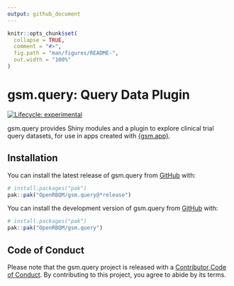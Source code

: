 ```yaml
---
output: github_document
---
```


<!-- README.md is generated from README.Rmd. Please edit that file -->

```r
knitr::opts_chunk$set(
  collapse = TRUE,
  comment = "#>",
  fig.path = "man/figures/README-",
  out.width = "100%"
)
```

# gsm.query: Query Data Plugin

<!-- badges: start -->
[![Lifecycle: experimental](https://img.shields.io/badge/lifecycle-experimental-orange.svg)](https://lifecycle.r-lib.org/articles/stages.html#experimental)
<!-- badges: end -->

gsm.query provides Shiny modules and a plugin to explore clinical trial query datasets, for use in apps created with [{gsm.app}](https://github.com/Gilead-BioStats/gsm.app).

## Installation

::: {.pkgdown-release}
You can install the latest release of gsm.query from [GitHub](https://github.com/) with:

``` r
# install.packages("pak")
pak::pak("OpenRBQM/gsm.query@*release⁠")
```
:::
::: {.pkgdown-devel}
You can install the development version of gsm.query from [GitHub](https://github.com/) with:

``` r
# install.packages("pak")
pak::pak("OpenRBQM/gsm.query")
```
:::

## Code of Conduct

Please note that the gsm.query project is released with a [Contributor Code of Conduct](https://openrbqm.github.io/gsm.query/CODE_OF_CONDUCT). By contributing to this project, you agree to abide by its terms.
